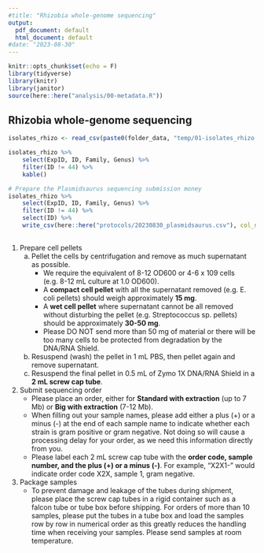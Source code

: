 ```yaml
---
#title: "Rhizobia whole-genome sequencing"
output:
  pdf_document: default
  html_document: default
#date: "2023-08-30"
---
```


```r
knitr::opts_chunk$set(echo = F)
library(tidyverse)
library(knitr)
library(janitor)
source(here::here("analysis/00-metadata.R"))
```


## Rhizobia whole-genome sequencing 

```r
isolates_rhizo <- read_csv(paste0(folder_data, "temp/01-isolates_rhizo.csv"), show_col_types = F)
```

```r
isolates_rhizo %>%
    select(ExpID, ID, Family, Genus) %>%
    filter(ID != 44) %>%
    kable()
```

```r
# Prepare the Plasmidsaurus sequencing submission money
isolates_rhizo %>%
    select(ExpID, ID, Family, Genus) %>%
    filter(ID != 44) %>% 
    select(ID) %>% 
    write_csv(here::here("protocols/20230830_plasmidsaurus.csv"), col_names = F)
    
```

1. Prepare cell pellets
    a. Pellet the cells by centrifugation and remove as much supernatant as possible.
        - We require the equivalent of 8-12 OD600 or 4-6 x 109 cells (e.g. 8-12 mL culture at 1.0 OD600).
        - A **compact cell pellet** with all the supernatant removed (e.g. E. coli pellets) should weigh approximately **15 mg**.
        - A **wet cell pellet** where supernatant cannot be all removed without disturbing the pellet (e.g. Streptococcus sp. pellets) should be approximately **30-50 mg**.
        - Please DO NOT send more than 50 mg of material or there will be too many cells to be protected from degradation by the DNA/RNA Shield.
    b. Resuspend (wash) the pellet in 1 mL PBS, then pellet again and remove supernatant.
    c. Resuspend the final pellet in 0.5 mL of Zymo 1X DNA/RNA Shield in a **2 mL screw cap tube**.

2. Submit sequencing order
    - Please place an order, either for **Standard with extraction** (up to 7 Mb) or **Big with extraction** (7-12 Mb).
    - When filling out your sample names, please add either a plus (+) or a minus (-) at the end of each sample name to indicate whether each strain is gram positive or gram negative. Not doing so will cause a processing delay for your order, as we need this information directly from you.
    - Please label each 2 mL screw cap tube with the **order code, sample number, and the plus (+) or a minus (-)**. For example, "X2X1-" would indicate order code X2X, sample 1, gram negative.

3. Package samples
    -  To prevent damage and leakage of the tubes during shipment, please place the screw cap tubes in a rigid container such as a falcon tube or tube box before shipping. For orders of more than 10 samples, please put the tubes in a tube box and load the samples row by row in numerical order as this greatly reduces the handling time when receiving your samples. Please send samples at room temperature.








